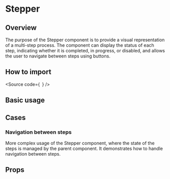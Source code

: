 

<Meta of={Stories} />

# Stepper

## Overview

The purpose of the Stepper component is to provide a visual representation of a multi-step process.
The component can display the status of each step, indicating whether it is completed, in progress, or disabled, and allows the user to navigate between steps using buttons.

## How to import

<Source
  code={`
`}
/>

## Basic usage

<Canvas of={Stories.Base} />

## Cases

### Navigation between steps

More complex usage of the Stepper component, where the state of the steps is managed by the parent component.
It demonstrates how to handle navigation between steps.

<Canvas of={CaseStories.WithNavigation} />

## Props

<ArgTypes of={Stories} />
